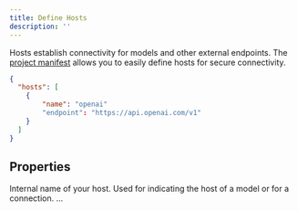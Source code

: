 ```yaml
---
title: Define Hosts
description: ''
---
```


Hosts establish connectivity for models and other external endpoints. The [project manifest](/manifest) allows you to easily define hosts for secure connectivity.

```hypermode.json
{
  "hosts": [
    {
        "name": "openai"
        "endpoint": "https://api.openai.com/v1"
    }
  ]
}
```

## Properties

<ResponseField name="name" type="string" required>
  Internal name of your host. Used for indicating the host of a model or for a connection.
</ResponseField>

<ResponseField name="endpoint" type="string" required>
  ...
</ResponseField>
